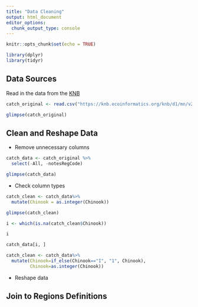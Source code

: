 ```yaml
---
title: "Data Cleaning"
output: html_document
editor_options: 
  chunk_output_type: console
---
```


```r
knitr::opts_chunk$set(echo = TRUE)
```



```r
library(dplyr)
library(tidyr)
```


## Data Sources

Read in the data from the [KNB](https://knb.ecoinformatics.org/view/df35b.304.2)

```r
catch_original <- read.csv("https://knb.ecoinformatics.org/knb/d1/mn/v2/object/df35b.302.1")

glimpse(catch_original)
```

## Clean and Reshape Data

* Remove unnecessary columns

```r
catch_data <- catch_original %>% 
  select(-All, -notesRegCode)

glimpse(catch_data)
```

* Check column types

```r
catch_clean <- catch_data%>%
  mutate(Chinook = as.integer(Chinook))

glimpse(catch_clean)
```


```r
i <- which(is.na(catch_clean$Chinook))

i

catch_data[i, ]
```


```r
catch_clean <- catch_data%>%
  mutate(Chinook=if_else(Chinook=="I", "1", Chinook),
         Chinook=as.integer(Chinook))
```


* Reshape data 

## Join to Regions Definitions

